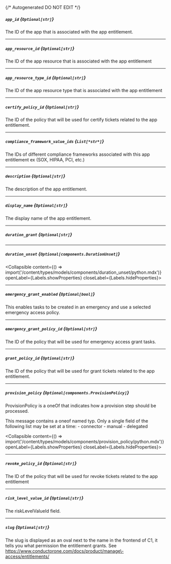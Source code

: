 {/* Autogenerated DO NOT EDIT  */}

##### `app_id` *{`Optional[str]`}*
The ID of the app that is associated with the app entitlement.

---
##### `app_resource_id` *{`Optional[str]`}*
The ID of the app resource that is associated with the app entitlement

---
##### `app_resource_type_id` *{`Optional[str]`}*
The ID of the app resource type that is associated with the app entitlement

---
##### `certify_policy_id` *{`Optional[str]`}*
The ID of the policy that will be used for certify tickets related to the app entitlement.

---
##### `compliance_framework_value_ids` *{`List[*str*]`}*
The IDs of different compliance frameworks associated with this app entitlement ex (SOX, HIPAA, PCI, etc.)

---
##### `description` *{`Optional[str]`}*
The description of the app entitlement.

---
##### `display_name` *{`Optional[str]`}*
The display name of the app entitlement.

---
##### `duration_grant` *{`Optional[str]`}*

---
##### `duration_unset` *{`Optional[components.DurationUnset]`}*
<Collapsible content={() => import('/content/types/models/components/duration_unset/python.mdx')} openLabel={Labels.showProperties} closeLabel={Labels.hideProperties}>
</Collapsible>

---
##### `emergency_grant_enabled` *{`Optional[bool]`}*
This enables tasks to be created in an emergency and use a selected emergency access policy.

---
##### `emergency_grant_policy_id` *{`Optional[str]`}*
The ID of the policy that will be used for emergency access grant tasks.

---
##### `grant_policy_id` *{`Optional[str]`}*
The ID of the policy that will be used for grant tickets related to the app entitlement.

---
##### `provision_policy` *{`Optional[components.ProvisionPolicy]`}*
ProvisionPolicy is a oneOf that indicates how a provision step should be processed.

This message contains a oneof named typ. Only a single field of the following list may be set at a time:
  \- connector
  \- manual
  \- delegated

<Collapsible content={() => import('/content/types/models/components/provision_policy/python.mdx')} openLabel={Labels.showProperties} closeLabel={Labels.hideProperties}>
</Collapsible>

---
##### `revoke_policy_id` *{`Optional[str]`}*
The ID of the policy that will be used for revoke tickets related to the app entitlement

---
##### `risk_level_value_id` *{`Optional[str]`}*
The riskLevelValueId field.

---
##### `slug` *{`Optional[str]`}*
The slug is displayed as an oval next to the name in the frontend of C1, it tells you what permission the entitlement grants. See https://www.conductorone.com/docs/product/manage\-access/entitlements/


